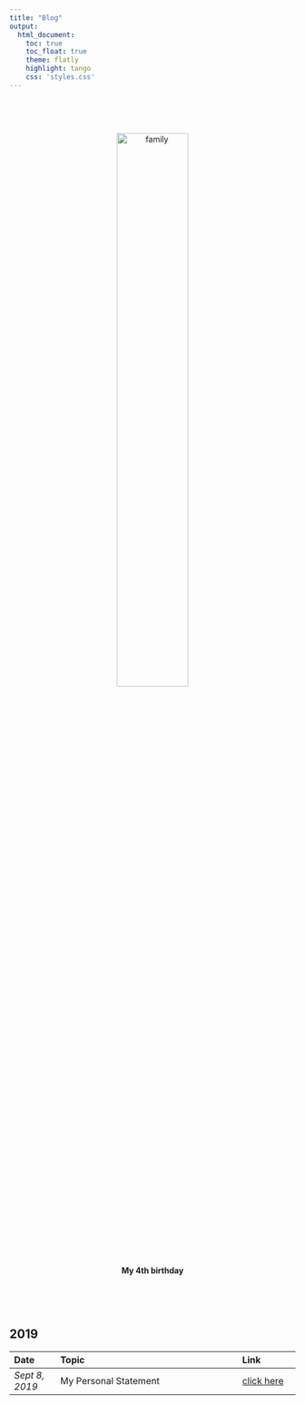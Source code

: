 ```yaml
---
title: "Blog"
output:
  html_document:
    toc: true
    toc_float: true
    theme: flatly
    highlight: tango
    css: 'styles.css'
---
```

<link rel="stylesheet" href="../site_libs/academicons-1.8.6/css/academicons.min.css"/>
<br>

<center>   

<br>

<img src="images/family.JPG" alt="family" style="width:50%; border:0px solid">

<br>

**My 4th birthday **

</center>

<br>


<br>



## 2019

| Date  | Topic | Link |
|:----------------|:-----------------------------------------------------------------|:--------------------|
*Sept 8, 2019*| My Personal Statement|[click here](ditl-firstblog.html)



<br>
